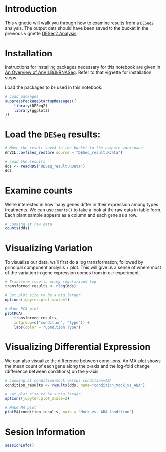 # Introduction
  
This vignette will walk you through how to examine results from a `DESeq2` analysis. The output data
should have been saved to the bucket in the previous vignette [DESeq2 Analysis](E_DESeq2Analysis.ipynb).

# Installation
  
Instructions for installing packages necessary for this notebook are given in [An Overview of AnVILBulkRNASeq](A_Overview.ipynb). Refer to
that vignette for installation steps.

Load the packages to be used in this notebook:
  
```r
# Load packages
suppressPackageStartupMessages({
    library(DESeq2)
    library(ggplot2)
})
```

# Load the `DESeq` results:

```r
# Move the result saved in the bucket to the compute workspace
AnVIL::avfiles_restore(source = "DESeq_result.RData")

# Load the results
dds <- readRDS("DESeq_result.RData")
dds
```

# Examine counts

We're interested in how many genes differ in their expression among types treatments. We can use `counts()` to take a look at the raw data in table form. Each plant sample appears as a column and each gene as a row.

```r
# Looking at raw data
counts(dds)
```

# Visualizing Variation

To visualize our data, we'll first do a log transformation, followed by principal component analysis + plot. This will give us a sense of where most of the variation in gene expression comes from in our experiment.

```r
# Transform results using regularized log
transformed_results <- rlog(dds)

# Set plot size to be a big larger
options(jupyter.plot_scale=1)

# Make PCA plot
plotPCA(
    transformed_results, 
    intgroup=c("condition", "type")) + 
    labs(color = "Condition:Type")
```

# Visualizing Differential Expression

We can also visualize the difference between conditions. An MA-plot shows the mean count of each gene along the x-axis and the log-fold change (difference between conditions) on the y-axis.

```r
# Looking at condition=mock versus condition=ABA
condition_results <- results(dds, name="condition_mock_vs_ABA")

# Set plot size to be a big larger
options(jupyter.plot_scale=2)

# Make MA plot
plotMA(condition_results, main = "Mock vs. ABA Condition")
```

# Sesion Information

```r
sessionInfo()
```
